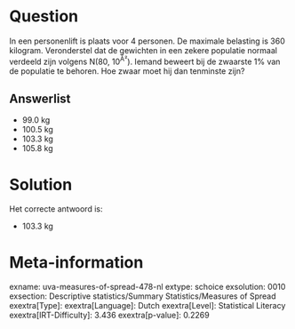 Question
========

In een personenlift is plaats voor 4 personen. De maximale belasting is
360 kilogram. Veronderstel dat de gewichten in een zekere populatie
normaal verdeeld zijn volgens N(80, 10^Â²^). Iemand beweert bij de
zwaarste 1% van de populatie te behoren. Hoe zwaar moet hij dan
tenminste zijn?

Answerlist
----------

* 99.0 kg
* 100.5 kg
* 103.3 kg
* 105.8 kg

Solution
========

Het correcte antwoord is: 

* 103.3 kg

Meta-information
================
exname: uva-measures-of-spread-478-nl
extype: schoice
exsolution: 0010
exsection: Descriptive statistics/Summary Statistics/Measures of Spread
exextra[Type]: 
exextra[Language]: Dutch
exextra[Level]: Statistical Literacy
exextra[IRT-Difficulty]: 3.436
exextra[p-value]: 0.2269
